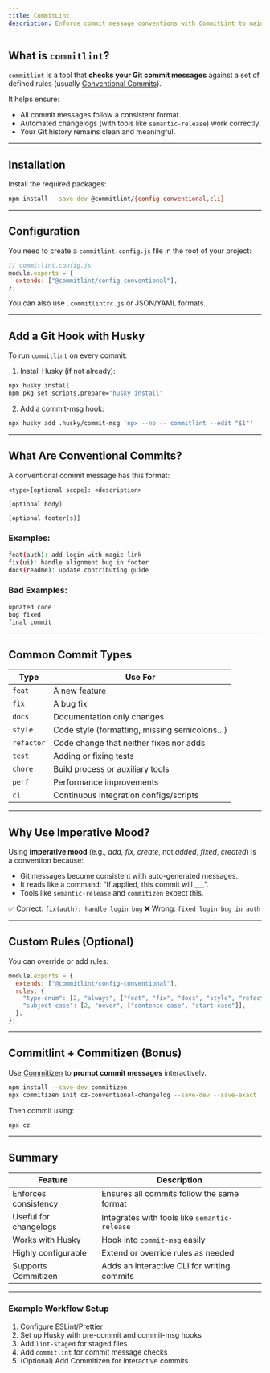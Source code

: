 ```yaml
---
title: CommitLint
description: Enforce commit message conventions with CommitLint to maintain a clean and understandable commit history.
---
```


## What is `commitlint`?

`commitlint` is a tool that **checks your Git commit messages** against a set of defined rules (usually [Conventional Commits](https://www.conventionalcommits.org)).

It helps ensure:

- All commit messages follow a consistent format.
- Automated changelogs (with tools like `semantic-release`) work correctly.
- Your Git history remains clean and meaningful.

---

## Installation

Install the required packages:

```bash
npm install --save-dev @commitlint/{config-conventional,cli}
```

---

## Configuration

You need to create a `commitlint.config.js` file in the root of your project:

```js
// commitlint.config.js
module.exports = {
  extends: ["@commitlint/config-conventional"],
};
```

You can also use `.commitlintrc.js` or JSON/YAML formats.

---

## Add a Git Hook with Husky

To run `commitlint` on every commit:

1. Install Husky (if not already):

```bash
npx husky install
npm pkg set scripts.prepare="husky install"
```

2. Add a commit-msg hook:

```bash
npx husky add .husky/commit-msg 'npx --no -- commitlint --edit "$1"'
```

---

## What Are Conventional Commits?

A conventional commit message has this format:

```
<type>[optional scope]: <description>

[optional body]

[optional footer(s)]
```

### Examples:

```bash
feat(auth): add login with magic link
fix(ui): handle alignment bug in footer
docs(readme): update contributing guide
```

### Bad Examples:

```bash
updated code
bug fixed
final commit
```

---

## Common Commit Types

| Type       | Use For                                      |
| ---------- | -------------------------------------------- |
| `feat`     | A new feature                                |
| `fix`      | A bug fix                                    |
| `docs`     | Documentation only changes                   |
| `style`    | Code style (formatting, missing semicolons…) |
| `refactor` | Code change that neither fixes nor adds      |
| `test`     | Adding or fixing tests                       |
| `chore`    | Build process or auxiliary tools             |
| `perf`     | Performance improvements                     |
| `ci`       | Continuous Integration configs/scripts       |

---

## Why Use Imperative Mood?

Using **imperative mood** (e.g., _add_, _fix_, _create_, not _added_, _fixed_, _created_) is a convention because:

- Git messages become consistent with auto-generated messages.
- It reads like a command: “If applied, this commit will \_\_\_”.
- Tools like `semantic-release` and `commitizen` expect this.

✅ Correct: `fix(auth): handle login bug`
❌ Wrong: `fixed login bug in auth`

---

## Custom Rules (Optional)

You can override or add rules:

```js
module.exports = {
  extends: ["@commitlint/config-conventional"],
  rules: {
    "type-enum": [2, "always", ["feat", "fix", "docs", "style", "refactor", "test", "chore"]],
    "subject-case": [2, "never", ["sentence-case", "start-case"]],
  },
};
```

---

## Commitlint + Commitizen (Bonus)

Use [Commitizen](https://github.com/commitizen/cz-cli) to **prompt commit messages** interactively.

```bash
npm install --save-dev commitizen
npx commitizen init cz-conventional-changelog --save-dev --save-exact
```

Then commit using:

```bash
npx cz
```

---

## Summary

| Feature               | Description                                   |
| --------------------- | --------------------------------------------- |
| Enforces consistency  | Ensures all commits follow the same format    |
| Useful for changelogs | Integrates with tools like `semantic-release` |
| Works with Husky      | Hook into `commit-msg` easily                 |
| Highly configurable   | Extend or override rules as needed            |
| Supports Commitizen   | Adds an interactive CLI for writing commits   |

---

### Example Workflow Setup

1. Configure ESLint/Prettier
2. Set up Husky with pre-commit and commit-msg hooks
3. Add `lint-staged` for staged files
4. Add `commitlint` for commit message checks
5. (Optional) Add Commitizen for interactive commits
